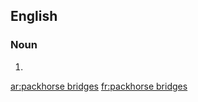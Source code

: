 ==English==

===Noun===
{{head|en|plural|head=[[packhorse]] [[bridges]]}}

# {{plural of|packhorse bridge|lang=en}}

[[ar:packhorse bridges]]
[[fr:packhorse bridges]]